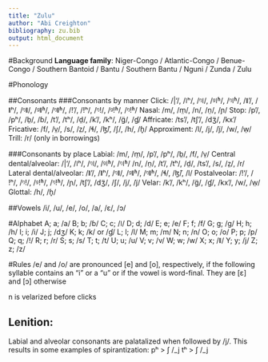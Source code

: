 ---
title: "Zulu"
author: "Abi Creighton"
bibliography: zu.bib
output: html_document
---
#Background
**Language family**: Niger-Congo / Atlantic-Congo / Benue-Congo / Southern Bantoid / Bantu / Southern Bantu / Nguni / Zunda / Zulu

#Phonology

##Consonants
###Consonants by manner
Click: /|'/, /ǀʰ/, /ᵑǀ/, /ᶢǀʱ/, /ᵑǀʱ/, /ǁʼ/, /ǁʰ/, /ᵑǁ/, /ᶢǁʱ/, /ᵑǁʱ/, /!'/, /ǃʰ/, /ᵑǃ/, /ᶢǃʱ/, /ᵑǃʱ/
Nasal: /m/, /m̤/, /n/, /n̤/, /ɲ/
Stop: /p'/, /pʰ/, /b̤/, /ɓ/, /t'/, /tʰ/, /d̤/, /k'/, /kʰ/, /ɡ̈/, /ɠ/
Affricate: /ts'/, /tʃʼ/, /dʒ̈/, /kx'/
Fricative: /f/, /v̤/, /s/, /z̤/, /ɬ/, /ɮ̈/, /ʃ/, /h/, /ɦ̥/
Approximent: /l/, /j/, /j̈/, /w/, /w̤/
Trill: /r/ (only in borrowings)

###Consonants by place
Labial: /m/, /m̤/, /p'/, /pʰ/, /b̤/, /f/, /v̤/
Central dental/alveolar: /|'/, /ǀʰ/, /ᵑǀ/, /ᶢǀʱ/, /ᵑǀʱ/ /n/, /n̤/, /t'/, /tʰ/, /d̤/, /ts'/, /s/, /z̤/, /r/ 
Lateral dental/alveolar: /ǁʼ/, /ǁʰ/, /ᵑǁ/, /ᶢǁʱ/, /ᵑǁʱ/, /ɬ/, /ɮ̈/, /l/ 
Postalveolar: /!'/, /ǃʰ/, /ᵑǃ/, /ᶢǃʱ/, /ᵑǃʱ/, /ɲ/, /tʃʼ/, /dʒ̈/, /ʃ/, /j/, /j̈/
Velar: /k'/, /kʰ/, /ɡ̈/, /ɠ/, /kx'/, /w/, /w̤/
Glottal: /h/, /ɦ̥/

##Vowels
/i/, /u/, /e/, /o/, /a/, /ɛ/, /ɔ/

#Alphabet
A; a; /a/
B; b; /ɓ/
C; c; /ǀ/
D; d; /d/
E; e; /e/
F; f; /f/
G; g; /g/
H; h; /h/
I; i; /i/
J; j; /dʒ/
K; k; /k/ or /ɠ/
L; l; /l/
M; m; /m/
N; n; /n/
O; o; /o/
P; p; /p/
Q; q; /ǃ/
R; r; /r/
S; s; /s/
T; t; /t/
U; u; /u/
V; v; /v/
W; w; /w/
X; x; /ǁ/
Y; y; /j/
Z; z; /z/

#Rules
/e/ and /o/ are pronounced [e] and [o], respectively, if the following syllable contains an "i" or a "u" or if the vowel is word-final. They are [ɛ] and [ɔ] otherwise

n is velarized before clicks

## Lenition:
Labial and alveolar consonants are palatalized when followed by /j/. This results in some examples of spirantization:
pʰ > ʃ /_j
tʰ > ʃ /_j